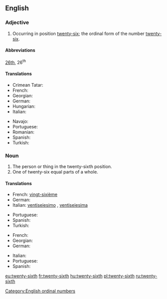 ==English==

===Adjective===
{{en-adj|-}}

# Occurring in position [[twenty-six]]; the ordinal form of the number [[twenty-six]].

====Abbreviations====
[[26th]], 26<sup>th</sup>

====Translations====
{{trans-top|ordinal number}}
* Crimean Tatar: {{t|crh|yigirmi altıncı}}
* French: {{t+|fr|vingt-sixième}}
* Georgian: {{t|ka|ოცდამეექვსე}}
* German: {{t|de|sechsundzwanzigster}}
* Hungarian: {{t+|hu|huszonhatodik}}
* Italian: {{t|it|ventiseiesimo}}
{{trans-mid}}
* Navajo: {{t|nv|naadįįhastą́ą́ góneʼ}}
* Portuguese: {{t|pt|vigésimo sexto}}
* Romanian: {{t|ro|al [[douăzeci și șaselea]]}}
* Spanish: {{t|es|vigésimo sexto}}
* Turkish: {{t|tr|yirmi altıncı}}
{{trans-bottom}}

===Noun===
{{en-noun|-}}

# The person or thing in the twenty-sixth position.
# One of twenty-six equal parts of a whole.

====Translations====
{{trans-top|the person or thing in the twenty-sixth position}}
* French: [[vingt-sixième]] {{g|m|f}}
* German: {{t|de|sechsundzwanzigste}}
* Italian: [[ventiseiesimo]] {{g|m}}, [[ventiseiesima]] {{g|f}}
{{trans-mid}}
* Portuguese: {{t|pt|vigésimo sexto}}
* Spanish: {{t|es|vigésimo sexto}}
* Turkish: {{t|tr|yirmi altıncı}}
{{trans-bottom}}

{{trans-top|one of twenty-six equal parts of a whole}}
* French: {{t+|fr|vingt-sixième}}
* Georgian: {{t|ka|ოცდამეექვსედი}}
* German: {{t|de|sechsundzwanzigste}}
{{trans-mid}}
* Italian: {{t|it|ventiseiesimo}}
* Portuguese: {{t|pt|vinte e seis avos}}
* Spanish: {{t|es|vigésimo sexto}}
{{trans-bottom}}

[[Category:English ordinal numbers]]

[[eu:twenty-sixth]]
[[fr:twenty-sixth]]
[[hu:twenty-sixth]]
[[pl:twenty-sixth]]
[[ru:twenty-sixth]]